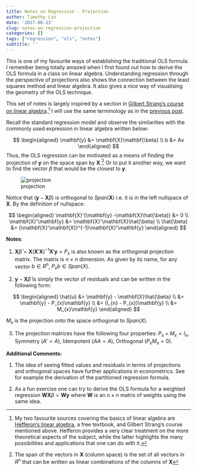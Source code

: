 ```yaml
---
title: Notes on Regression - Projection
author: Timothy Lin
date: '2017-08-23'
slug: notes-on-regression-projection
categories: []
tags: ["regression", "ols", "notes"]
subtitle: ''
---
```


This is one of my favourite ways of establishing the traditional OLS formula. I remember being totally amazed when I first found out how to derive the OLS formula in a class on linear algebra. Understanding regression through the perspective of projections also shows the connection between the least squares method and linear algebra. It also gives a nice way of visualising the geometry of the OLS technique.

This set of notes is largely inspired by a section in [Gilbert Strang's course on linear algebra](https://ocw.mit.edu/courses/mathematics/18-06-linear-algebra-spring-2010/index.htm).^[My two favourite sources covering the basics of linear algebra are [Hefferon's linear algebra](http://joshua.smcvt.edu/linearalgebra/), a free textbook, and Gilbert Strang's course mentioned above. Hefferon provides a very clear treatment on the more theoretical aspects of the subject, while the latter highlights the many possibilities and applications that one can do with it.] I will use the same terminology as in the [previous post](/2017/08/16/notes-on-regression-ols/). 

Recall the standard regression model and observe the similarities with the commonly used expression in linear algebra written below:

$$
\begin{aligned}
\mathbf{y} &= \mathbf{X}\mathbf{\beta} \\
b &= Ax
\end{aligned}
$$
Thus, the OLS regression can be motivated as a means of finding the projection of $\mathbf{y}$ on the space span by $\mathbf{X}$.^[The span of the vectors in $\mathbf{X}$ (column space) is the set of all vectors in $R^{n}$ that can be written as linear combinations of the columns of $\mathbf{X}$] Or to put it another way, we want to find the vector $\beta$ that would be the closest to $\mathbf{y}$.

![projection](/img/projection_reg.png)

Notice that $(\mathbf{y} - \mathbf{X}\beta)$ is orthogonal to $Span (\mathbf{X})$ i.e. it is in the left nullspace of $\mathbf{X}$. By the definition of nullspace:

$$
\begin{aligned}
\mathbf{X}'(\mathbf{y} -\mathbf{X}\hat{\beta}) &= 0 \\
\mathbf{X}'\mathbf{y} &= \mathbf{X}'\mathbf{X}\hat{\beta} \\
\hat{\beta} &= (\mathbf{X}'\mathbf{X})^{-1}\mathbf{X}'\mathbf{y}
\end{aligned}
$$

__Notes__:  

1. $\mathbf{X}\hat{\beta} = \mathbf{X}(\mathbf{X}'\mathbf{X})^{-1}\mathbf{X}'\mathbf{y} = P_{x}$ is also known as the orthogonal projection matrix. The matrix is $n~\times~n$ dimension. As given by its name, for any vector $b \in R^{n}$, $P_{x}b \in Span(X)$.  

2. $\mathbf{y} - \mathbf{X}\hat{\beta}$ is simply the vector of residuals and can be written in the following form:

$$
\begin{aligned}
\hat{u} &= \mathbf{y} - \mathbf{X}\hat{\beta} \\
&= \mathbf{y} - P_{x}\mathbf{y} \\
&= (I_{n} - P_{x})\mathbf{y} \\
&= M_{x}\mathbf{y}
\end{aligned}
$$

  $M_{x}$ is the projection onto the space orthogonal to $Span(X)$.  

3. The projection matrices have the following four properties: $P_{x} + M_{x} = I_{n}$, Symmetry ($A'=A$), Idempotent ($AA=A$), Orthogonal ($P_{x}M_{x} = 0$).

__Additional Comments:__  

1. The idea of seeing fitted values and residuals in terms of projections and orthogonal spaces have further applications in econometrics. See for example the derivation of the partitioned regression formula.  

2. As a fun exercise one can try to derive the OLS formula for a weighted regression $\mathbf{W}\mathbf{X}\beta = \mathbf{W}\mathbf{y}$ where $\mathbf{W}$ is an $n \times n$ matrix of weights using the same idea.